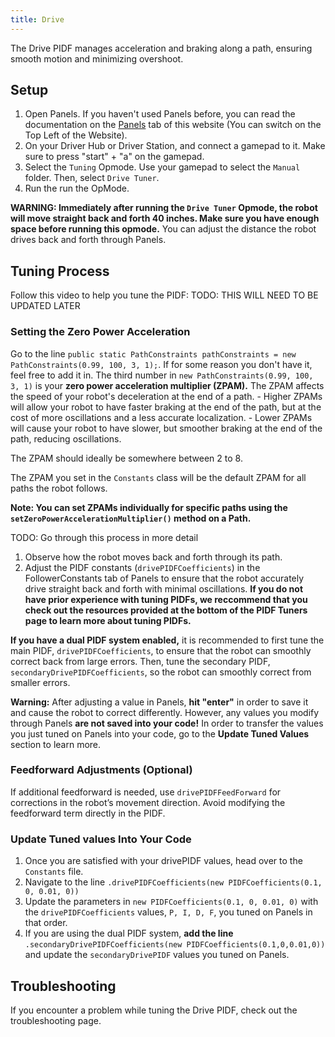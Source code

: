 ```yaml
---
title: Drive
---
```


The Drive PIDF manages acceleration and braking along a path, ensuring smooth motion and minimizing overshoot.

## Setup 

1. Open Panels. If you haven't used Panels before, you can read the documentation on the [Panels](../../../panels) tab of this website (You can switch on the Top Left of the Website).
2. On your Driver Hub or Driver Station, and connect a gamepad to it. Make sure to press "start" + "a" on the gamepad. 
3. Select the `Tuning` Opmode. Use your gamepad to select the `Manual` folder. Then, select `Drive Tuner`.
4. Run the run the OpMode.

**WARNING: Immediately after running the `Drive Tuner` Opmode, the robot will move straight back and forth 40 inches. Make sure you have enough space before running this opmode.**
You can adjust the distance the robot drives back and forth through Panels. 

## Tuning Process
Follow this video to help you tune the PIDF: 
TODO: THIS WILL NEED TO BE UPDATED LATER

### Setting the Zero Power Acceleration 

Go to the line `public static PathConstraints pathConstraints = new PathConstraints(0.99, 100, 3, 1);`. If for some reason you don't have it, feel free to add it in. The third number in `new PathConstraints(0.99, 100, 3, 1)` is your **zero power acceleration multiplier (ZPAM).** The ZPAM affects the speed of your robot's deceleration at the end of a path. 
    - Higher ZPAMs will allow your robot to have faster braking at the end of the path, but at the cost of more oscillations and a less accurate localization. 
    - Lower ZPAMs will cause your robot to have slower, but smoother braking at the end of the path, reducing oscillations. 

The ZPAM should ideally be somewhere between 2 to 8. 

The ZPAM you set in the `Constants` class will be the default ZPAM for all paths the robot follows. 

**Note: You can set ZPAMs individually for specific paths using the `setZeroPowerAccelerationMultiplier()` method on a Path.**

TODO: Go through this process in more detail

1. Observe how the robot moves back and forth through its path. 
2. Adjust the PIDF constants (`drivePIDFCoefficients`) in the FollowerConstants tab of Panels to ensure that the robot accurately drive straight back and forth with minimal oscillations. 
**If you do not have prior experience with tuning PIDFs, we reccommend that you check out the resources provided at the bottom of the PIDF Tuners page to learn more about tuning PIDFs.**

**If you have a dual PIDF system enabled,** it is recommended to first tune the main PIDF, `drivePIDFCoefficients`, to ensure that the robot can smoothly correct back from large errors. Then, tune the secondary PIDF, `secondaryDrivePIDFCoefficients`, so the robot can smoothly correct from smaller errors. 

**Warning:** After adjusting a value in Panels, **hit "enter"** in order to save it and cause the robot to correct differently. However, any values you modify through Panels **are not saved into your code!** In order to transfer the values you just tuned on Panels into your code, go to the **Update Tuned Values** section to learn more.  

### Feedforward Adjustments (Optional)

If additional feedforward is needed, use `drivePIDFFeedForward` for corrections in the robot’s movement direction. Avoid modifying the feedforward term directly in the PIDF.

### Update Tuned values Into Your Code
1. Once you are satisfied with your drivePIDF values, head over to the `Constants` file. 
2. Navigate to the line `.drivePIDFCoefficients(new PIDFCoefficients(0.1, 0, 0.01, 0))` 
3. Update the parameters in `new PIDFCoefficients(0.1, 0, 0.01, 0)` with the `drivePIDFCoefficients` values, `P, I, D, F`, you tuned on Panels in that order. 
4. If you are using the dual PIDF system, **add the line** `.secondaryDrivePIDFCoefficients(new PIDFCoefficients(0.1,0,0.01,0))` and update the `secondaryDrivePIDF` values you tuned on Panels. 

## Troubleshooting
If you encounter a problem while tuning the Drive PIDF, check out the troubleshooting page. 
